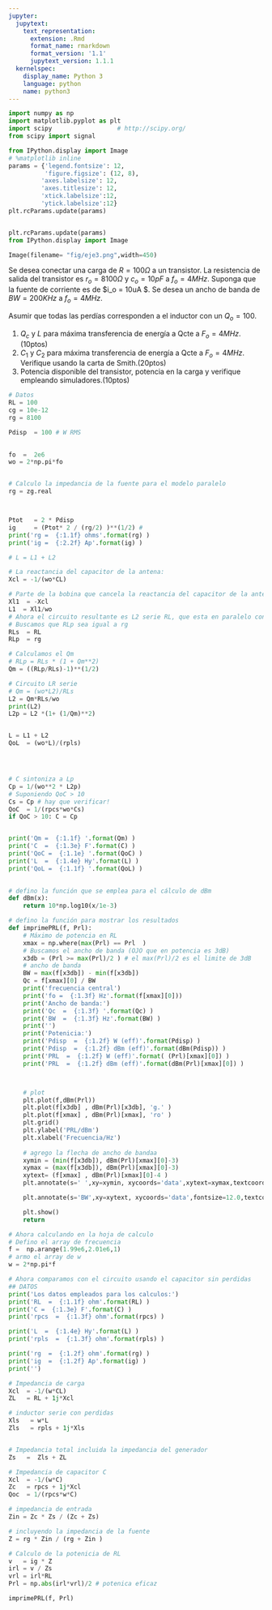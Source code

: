 ```yaml
---
jupyter:
  jupytext:
    text_representation:
      extension: .Rmd
      format_name: rmarkdown
      format_version: '1.1'
      jupytext_version: 1.1.1
  kernelspec:
    display_name: Python 3
    language: python
    name: python3
---
```


```python
import numpy as np
import matplotlib.pyplot as plt
import scipy                  # http://scipy.org/
from scipy import signal

from IPython.display import Image  
# %matplotlib inline
params = {'legend.fontsize': 12,
          'figure.figsize': (12, 8),
         'axes.labelsize': 12,
         'axes.titlesize': 12,
         'xtick.labelsize':12,
         'ytick.labelsize':12}
plt.rcParams.update(params) 


plt.rcParams.update(params)
from IPython.display import Image

Image(filename= "fig/eje3.png",width=450)
```

<!-- #region -->
Se desea conectar una carga de $R=100\Omega$ a un transistor. 
La resistencia de salida del transistor es $r_o = 8100\Omega$ y $c_o = 10 pF$ a $f_o = 4 MHz$. Suponga que la fuente de corriente es de $i_o = 10uA $.
Se desea un ancho de banda de $BW = 200KHz$ a $f_o = 4 MHz$.

Asumir que todas las perdías corresponden a el inductor con un $Q_o = 100$.  


1. $Q_c$ y $L$ para máxima transferencia de energía a Qcte a $F_o =4MHz$. (10ptos)
2. $C_1$ y $C_2$ para máxima transferencia de energía a Qcte a $F_o = 4 MHz$. Verifique usando la carta de Smith.(20ptos)
3.  Potencia disponible del transistor,  potencia en la carga y verifique empleando simuladores.(10ptos)



<!-- #endregion -->

```python
# Datos
RL = 100
cg = 10e-12
rg = 8100

Pdisp  = 100 # W RMS

 
fo  =  2e6
wo = 2*np.pi*fo


# Calculo la impedancia de la fuente para el modelo paralelo
rg = zg.real 



Ptot   = 2 * Pdisp
ig     = (Ptot* 2 / (rg/2) )**(1/2) # 
print('rg =  {:1.1f} ohms'.format(rg) )
print('ig =  {:2.2f} Ap'.format(ig) )


```

```python
# L = L1 + L2

# La reactancia del capacitor de la antena:
Xcl = -1/(wo*CL)

# Parte de la bobina que cancela la reactancia del capacitor de la antena:
Xl1  = -Xcl
L1  = Xl1/wo
# Ahora el circuito resultante es L2 serie RL, que esta en paralelo con C
# Buscamos que RLp sea igual a rg
RLs  = RL
RLp  = rg

# Calculamos el Qm 
# RLp = RLs * (1 + Qm**2)
Qm = ((RLp/RLs)-1)**(1/2)

# Circuito LR serie
# Qm = (wo*L2)/RLs
L2 = Qm*RLs/wo
print(L2)
L2p = L2 *(1+ (1/Qm)**2)


L = L1 + L2
QoL  = (wo*L)/(rpls)




# C sintoniza a Lp
Cp = 1/(wo**2 * L2p)
# Suponiendo QoC > 10 
Cs = Cp # hay que verificar!
QoC  = 1/(rpcs*wo*Cs)
if QoC > 10: C = Cp 


print('Qm =  {:1.1f} '.format(Qm) )
print('C  =  {:1.3e} F'.format(C) )
print('QoC =  {:1.1e} '.format(QoC) )
print('L  =  {:1.4e} Hy'.format(L) )
print('QoL =  {:1.1f} '.format(QoL) )
      
```

```python
# defino la función que se emplea para el cálculo de dBm  
def dBm(x):
    return 10*np.log10(x/1e-3)

# defino la función para mostrar los resultados
def imprimePRL(f, Prl):
    # Máximo de potencia en RL
    xmax = np.where(max(Prl) == Prl  ) 
    # Buscamos el ancho de banda (OJO que en potencia es 3dB) 
    x3db = (Prl >= max(Prl)/2 ) # el max(Prl)/2 es el limite de 3dB
    # ancho de banda
    BW = max(f[x3db]) - min(f[x3db])
    Qc = f[xmax][0] / BW
    print('frecuencia central')
    print('fo =  {:1.3f} Hz'.format(f[xmax][0]))
    print('Ancho de banda:')
    print('Qc  =  {:1.3f} '.format(Qc) )
    print('BW  =  {:1.3f} Hz'.format(BW) )
    print('')
    print('Potenicia:')
    print('Pdisp  =  {:1.2f} W (eff)'.format(Pdisp) )
    print('Pdisp  =  {:1.2f} dBm (eff)'.format(dBm(Pdisp)) )
    print('PRL  =  {:1.2f} W (eff)'.format( (Prl)[xmax][0]) )
    print('PRL  =  {:1.2f} dBm (eff)'.format(dBm(Prl)[xmax][0]) )



    # plot
    plt.plot(f,dBm(Prl))
    plt.plot(f[x3db] , dBm(Prl)[x3db], 'g.' )
    plt.plot(f[xmax] , dBm(Prl)[xmax], 'ro' )
    plt.grid()
    plt.ylabel('PRL/dBm')
    plt.xlabel('Frecuencia/Hz')
    
    # agrego la flecha de ancho de bandaa
    xymin = (min(f[x3db]), dBm(Prl)[xmax][0]-3)
    xymax = (max(f[x3db]), dBm(Prl)[xmax][0]-3)
    xytext= (f[xmax] , dBm(Prl)[xmax][0]-4 )
    plt.annotate(s=' ',xy=xymin, xycoords='data',xytext=xymax,textcoords='data',arrowprops=dict(arrowstyle="<->"))

    plt.annotate(s='BW',xy=xytext, xycoords='data',fontsize=12.0,textcoords='data',ha='center')

    plt.show()
    return
```

```python
# Ahora calculando en la hoja de calculo 
# Defino el array de frecuencia
f =  np.arange(1.99e6,2.01e6,1)
# armo el array de w
w = 2*np.pi*f

# Ahora comparamos con el circuito usando el capacitor sin perdidas
## DATOS
print('Los datos empleados para los calculos:')
print('RL  =  {:1.1f} ohm'.format(RL) )
print('C =  {:1.3e} F'.format(C) )
print('rpcs  =  {:1.3f} ohm'.format(rpcs) )

print('L  =  {:1.4e} Hy'.format(L) )
print('rpls  =  {:1.3f} ohm'.format(rpls) )

print('rg  =  {:1.2f} ohm'.format(rg) )
print('ig  =  {:1.2f} Ap'.format(ig) )
print('')

# Impedancia de carga 
Xcl  = -1/(w*CL)
ZL   = RL + 1j*Xcl

# inductor serie con perdidas
Xls   = w*L
Zls   = rpls + 1j*Xls


# Impedancia total incluida la impedancia del generador
Zs   =  Zls + ZL

# Impedancia de capacitor C 
Xcl  = -1/(w*C)
Zc   = rpcs + 1j*Xcl
Qoc  = 1/(rpcs*w*C)

# impedancia de entrada
Zin = Zc * Zs / (Zc + Zs)

# incluyendo la impedancia de la fuente
Z = rg * Zin / (rg + Zin )

# Calculo de la potenicia de RL
v   = ig * Z
irl = v / Zs
vrl = irl*RL
Prl = np.abs(irl*vrl)/2 # potenica eficaz

imprimePRL(f, Prl)
```

```python

```

```python

```
